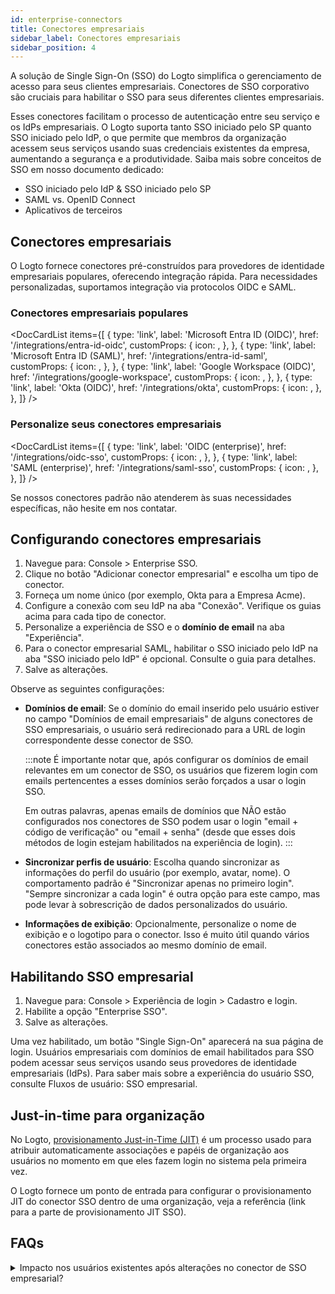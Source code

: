 ```yaml
---
id: enterprise-connectors
title: Conectores empresariais
sidebar_label: Conectores empresariais
sidebar_position: 4
---
```



A solução de Single Sign-On (SSO) do Logto simplifica o gerenciamento de acesso para seus clientes empresariais. Conectores de SSO corporativo são cruciais para habilitar o SSO para seus diferentes clientes empresariais.

Esses conectores facilitam o processo de autenticação entre seu serviço e os IdPs empresariais. O Logto suporta tanto SSO iniciado pelo SP quanto SSO iniciado pelo IdP, o que permite que membros da organização acessem seus serviços usando suas credenciais existentes da empresa, aumentando a segurança e a produtividade. Saiba mais sobre conceitos de SSO em nosso documento dedicado:

- <Url type="inline" href="https://blog.logto.io/idp-vs-sp-initiated-sso">
    SSO iniciado pelo IdP & SSO iniciado pelo SP
  </Url>
- <Url type="inline" href="https://blog.logto.io/differences-between-saml-and-oidc">
    SAML vs. OpenID Connect
  </Url>
- <Url type="inline" href="https://blog.logto.io/logto-as-idp">
    Aplicativos de terceiros
  </Url>

## Conectores empresariais

O Logto fornece conectores pré-construídos para provedores de identidade empresariais populares, oferecendo integração rápida. Para necessidades personalizadas, suportamos integração via protocolos OIDC e SAML.

### Conectores empresariais populares

<DocCardList
  items={[
    {
      type: 'link',
      label: 'Microsoft Entra ID (OIDC)',
      href: '/integrations/entra-id-oidc',
      customProps: {
        icon: <MicrosoftEntraId />,
      },
    },
    {
      type: 'link',
      label: 'Microsoft Entra ID (SAML)',
      href: '/integrations/entra-id-saml',
      customProps: {
        icon: <MicrosoftEntraId />,
      },
    },
    {
      type: 'link',
      label: 'Google Workspace (OIDC)',
      href: '/integrations/google-workspace',
      customProps: {
        icon: <GoogleWorkspace />,
      },
    },
    {
      type: 'link',
      label: 'Okta (OIDC)',
      href: '/integrations/okta',
      customProps: {
        icon: <Okta />,
      },
    },
  ]}
/>

### Personalize seus conectores empresariais

<DocCardList
  items={[
    {
      type: 'link',
      label: 'OIDC (enterprise)',
      href: '/integrations/oidc-sso',
      customProps: {
        icon: <Oidc />,
      },
    },
    {
      type: 'link',
      label: 'SAML (enterprise)',
      href: '/integrations/saml-sso',
      customProps: {
        icon: <Saml />,
      },
    },
  ]}
/>

Se nossos conectores padrão não atenderem às suas necessidades específicas, não hesite em nos contatar.

## Configurando conectores empresariais

1. Navegue para: <CloudLink to="/enterprise-sso">Console > Enterprise SSO</CloudLink>.
2. Clique no botão "Adicionar conector empresarial" e escolha um tipo de conector.
3. Forneça um nome único (por exemplo, Okta para a Empresa Acme).
4. Configure a conexão com seu IdP na aba "Conexão". Verifique os guias acima para cada tipo de conector.
5. Personalize a experiência de SSO e o **domínio de email** na aba "Experiência".
6. Para o conector empresarial SAML, habilitar o SSO iniciado pelo IdP na aba "SSO iniciado pelo IdP" é opcional. Consulte o guia para detalhes.
7. Salve as alterações.

Observe as seguintes configurações:

- **Domínios de email**: Se o domínio do email inserido pelo usuário estiver no campo "Domínios de email empresariais" de alguns conectores de SSO empresariais, o usuário será redirecionado para a URL de login correspondente desse conector de SSO.

  :::note
  É importante notar que, após configurar os domínios de email relevantes em um conector de SSO, os usuários que fizerem login com emails pertencentes a esses domínios serão forçados a usar o login SSO.

  Em outras palavras, apenas emails de domínios que NÃO estão configurados nos conectores de SSO podem usar o login "email + código de verificação" ou "email + senha" (desde que esses dois métodos de login estejam habilitados na experiência de login).
  :::

- **Sincronizar perfis de usuário**: Escolha quando sincronizar as informações do perfil do usuário (por exemplo, avatar, nome). O comportamento padrão é "Sincronizar apenas no primeiro login". "Sempre sincronizar a cada login" é outra opção para este campo, mas pode levar à sobrescrição de dados personalizados do usuário.
- **Informações de exibição**: Opcionalmente, personalize o nome de exibição e o logotipo para o conector. Isso é muito útil quando vários conectores estão associados ao mesmo domínio de email.

## Habilitando SSO empresarial

1. Navegue para: <CloudLink to="/sign-in-experience/sign-up-and-sign-in">Console > Experiência de login > Cadastro e login</CloudLink>.
2. Habilite a opção "Enterprise SSO".
3. Salve as alterações.

Uma vez habilitado, um botão "Single Sign-On" aparecerá na sua página de login. Usuários empresariais com domínios de email habilitados para SSO podem acessar seus serviços usando seus provedores de identidade empresariais (IdPs). Para saber mais sobre a experiência do usuário SSO, consulte Fluxos de usuário: SSO empresarial.

## Just-in-time para organização

No Logto, [provisionamento Just-in-Time (JIT)](https://auth.wiki/jit-provisioning) é um processo usado para atribuir automaticamente associações e papéis de organização aos usuários no momento em que eles fazem login no sistema pela primeira vez.

O Logto fornece um ponto de entrada para configurar o provisionamento JIT do conector SSO dentro de uma organização, veja a referência (link para a parte de provisionamento JIT SSO).

## FAQs

<details>
<summary>Impacto nos usuários existentes após alterações no conector de SSO empresarial?</summary>

- Adicionando SSO: As identidades SSO serão vinculadas a contas existentes se o email corresponder.
- Removendo SSO: Remove identidades SSO vinculadas à conta, mas mantém as contas de usuário e solicita que os usuários configurem métodos de verificação alternativos.

</details>
